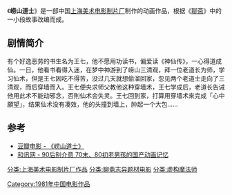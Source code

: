 {{Infobox Film
|片名          = 崂山道士
|其他名称      = 
|图像          = 
|图像说明      = 
|导演          = [[虞哲光|虞哲光]]
|监制          = 
|制片          = 
|编剧          = 
|剧本          = 
|故事          = 
|原著          = 
|旁白          = 
|统筹          = 
|主演          = 
|分级          = 
|副标题        = 
|主题曲        = 
|片头曲        = 
|片尾曲        = 
|配乐          = 
|摄影          = 
|剪辑          = 
|制片商        = [[上海美术电影制片厂|上海美术电影制片厂]]
|发行商        = 
|上映日期      = 1981年
|发行日期      = 
|片长          = 25分钟
|产地          = {{CHN}}
|语言          = [[汉语普通话|汉语普通话]]
|官方网站      = 
|预算          = 
|票房          = 
|前集          = 
|续集          = 
|中国大陆片名  = 崂山道士
|香港片名      = 
|澳门片名      = 
|台湾片名      = 
|新马片名      = 
|sarft_id    = <!-- 公映许可号码 -->
|amg_id      = <!-- AMG（All Media Guide）ID -->
|imdb_id     = <!-- IMDB（互联网电影数据库）ID -->
}}

《'''崂山道士'''》是一部中国[[上海美术电影制片厂|上海美术电影制片厂]]制作的动画作品，根据《[[聊斋|聊斋]]》中的一小段故事改编而成。

==剧情简介==
有个好逸恶劳的书生名为王七，他不愿用功读书，偏爱读《神仙传》，一心得道成仙。一日，他看书看得入迷，在梦中神游到了崂山三清观，拜一位老道长为师，学习仙术，但是王七因吃不得苦，没过几天就想偷溜回家，忽见两个老道士走向了三清观，而后穿墙而入。王七便央求师父教他这种穿墙术，王七学成后，老道长告诫他用此术不能动邪念，否則仙术会失灵。王七回到家，打算用穿墙术來完成「心中願望」，结果仙术没有凑效，他的头撞到墙上，肿起一个大包……

==参考==
*[http://movie.douban.com/subject/1431688/  豆瓣电影 - 《崂山道士》] {{Wayback|url=http://movie.douban.com/subject/1431688/ |date=20191129124827 }}
*[https://web.archive.org/web/20160304205409/http://news.hexun.com/2013-06-02/154763384.html  和讯网 - 90后别介意 70末、80初老男孩的国产动画记忆]
{{聊斋系列}}
{{上海美术电影制片厂1980年代作品}}
[[Category:1981年中国电影作品|Category:1981年中国电影作品]]
[[分类:上海美术电影制片厂作品|分类:上海美术电影制片厂作品]]
[[分类:聊斋志异题材电影|分类:聊斋志异题材电影]]
[[分类:虚构魔法师|分类:虚构魔法师]]